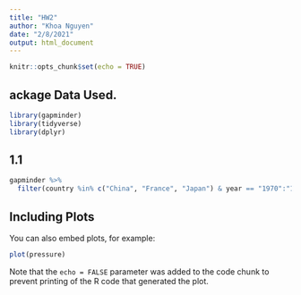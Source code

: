 ```yaml
---
title: "HW2"
author: "Khoa Nguyen"
date: "2/8/2021"
output: html_document
---
```


```r
knitr::opts_chunk$set(echo = TRUE)
```

## ackage Data Used.
```r
library(gapminder)
library(tidyverse)
library(dplyr)
```

## 1.1


```r
gapminder %>% 
  filter(country %in% c("China", "France", "Japan") & year == "1970":"1979")
```

## Including Plots

You can also embed plots, for example:

```r
plot(pressure)
```

Note that the `echo = FALSE` parameter was added to the code chunk to prevent printing of the R code that generated the plot.
